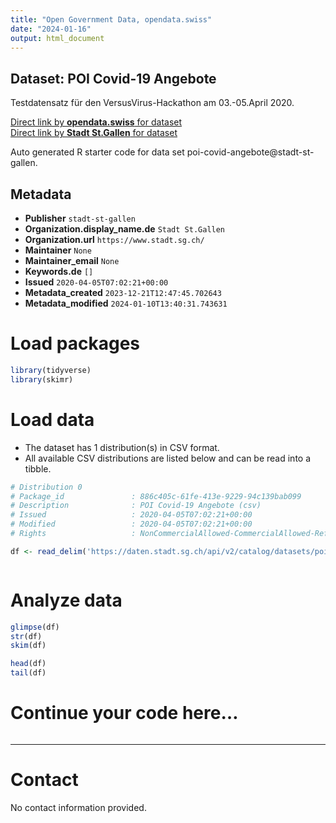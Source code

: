 ```yaml
---
title: "Open Government Data, opendata.swiss"
date: "2024-01-16"
output: html_document
---
```


## Dataset: POI Covid-19 Angebote

Testdatensatz für den VersusVirus-Hackathon am 03.-05.April 2020.

[Direct link by **opendata.swiss** for dataset](https://opendata.swiss/de/dataset/poi-covid-19-angebote)<br>
[Direct link by **Stadt St.Gallen** for dataset](https://daten.stadt.sg.ch/explore/dataset/poi-covid-angebote/)

Auto generated R starter code for data set poi-covid-angebote@stadt-st-gallen.

## Metadata

- **Publisher** `stadt-st-gallen`
- **Organization.display_name.de** `Stadt St.Gallen`
- **Organization.url** `https://www.stadt.sg.ch/`
- **Maintainer** `None`
- **Maintainer_email** `None`
- **Keywords.de** `[]`
- **Issued** `2020-04-05T07:02:21+00:00`
- **Metadata_created** `2023-12-21T12:47:45.702643`
- **Metadata_modified** `2024-01-10T13:40:31.743631`


# Load packages

```r

library(tidyverse)
library(skimr)

```

# Load data

-   The dataset has 1 distribution(s) in CSV format.
-   All available CSV distributions are listed below and can be read into a tibble.

```r

# Distribution 0
# Package_id               : 886c405c-61fe-413e-9229-94c139bab099
# Description              : POI Covid-19 Angebote (csv)
# Issued                   : 2020-04-05T07:02:21+00:00
# Modified                 : 2020-04-05T07:02:21+00:00
# Rights                   : NonCommercialAllowed-CommercialAllowed-ReferenceRequired

df <- read_delim('https://daten.stadt.sg.ch/api/v2/catalog/datasets/poi-covid-angebote/exports/csv')



```

# Analyze data

```r

glimpse(df)
str(df)
skim(df)

head(df)
tail(df)

```

# Continue your code here...

```r

```

------------------------------------------------------------------------

# Contact

No contact information provided.
